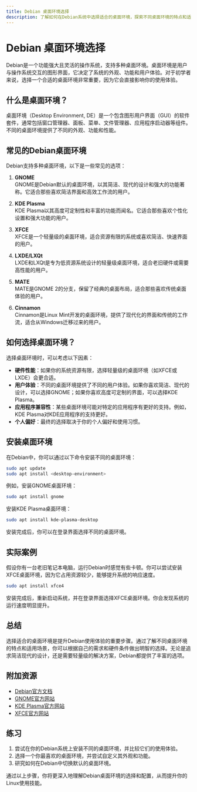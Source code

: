 ```yaml
---
title: Debian 桌面环境选择
description: 了解如何在Debian系统中选择适合的桌面环境，探索不同桌面环境的特点和适用场景。
---
```


# Debian 桌面环境选择

Debian是一个功能强大且灵活的操作系统，支持多种桌面环境。桌面环境是用户与操作系统交互的图形界面，它决定了系统的外观、功能和用户体验。对于初学者来说，选择一个合适的桌面环境非常重要，因为它会直接影响你的使用体验。

## 什么是桌面环境？

桌面环境（Desktop Environment, DE）是一个包含图形用户界面（GUI）的软件套件，通常包括窗口管理器、面板、菜单、文件管理器、应用程序启动器等组件。不同的桌面环境提供了不同的外观、功能和性能。

## 常见的Debian桌面环境

Debian支持多种桌面环境，以下是一些常见的选项：

1. **GNOME**  
   GNOME是Debian默认的桌面环境，以其简洁、现代的设计和强大的功能著称。它适合那些喜欢简洁界面和高效工作流的用户。

2. **KDE Plasma**  
   KDE Plasma以其高度可定制性和丰富的功能而闻名。它适合那些喜欢个性化设置和强大功能的用户。

3. **XFCE**  
   XFCE是一个轻量级的桌面环境，适合资源有限的系统或喜欢简洁、快速界面的用户。

4. **LXDE/LXQt**  
   LXDE和LXQt是专为低资源系统设计的轻量级桌面环境，适合老旧硬件或需要高性能的用户。

5. **MATE**  
   MATE是GNOME 2的分支，保留了经典的桌面布局，适合那些喜欢传统桌面体验的用户。

6. **Cinnamon**  
   Cinnamon是Linux Mint开发的桌面环境，提供了现代化的界面和传统的工作流，适合从Windows迁移过来的用户。

## 如何选择桌面环境？

选择桌面环境时，可以考虑以下因素：

- **硬件性能**：如果你的系统资源有限，选择轻量级的桌面环境（如XFCE或LXDE）会更合适。
- **用户体验**：不同的桌面环境提供了不同的用户体验。如果你喜欢简洁、现代的设计，可以选择GNOME；如果你喜欢高度可定制的界面，可以选择KDE Plasma。
- **应用程序兼容性**：某些桌面环境可能对特定的应用程序有更好的支持。例如，KDE Plasma对KDE应用程序的支持更好。
- **个人偏好**：最终的选择取决于你的个人偏好和使用习惯。

## 安装桌面环境

在Debian中，你可以通过以下命令安装不同的桌面环境：

```bash
sudo apt update
sudo apt install <desktop-environment>
```

例如，安装GNOME桌面环境：

```bash
sudo apt install gnome
```

安装KDE Plasma桌面环境：

```bash
sudo apt install kde-plasma-desktop
```

安装完成后，你可以在登录界面选择不同的桌面环境。

## 实际案例

假设你有一台老旧笔记本电脑，运行Debian时感觉有些卡顿。你可以尝试安装XFCE桌面环境，因为它占用资源较少，能够提升系统的响应速度。

```bash
sudo apt install xfce4
```

安装完成后，重新启动系统，并在登录界面选择XFCE桌面环境。你会发现系统的运行速度明显提升。

## 总结

选择适合的桌面环境是提升Debian使用体验的重要步骤。通过了解不同桌面环境的特点和适用场景，你可以根据自己的需求和硬件条件做出明智的选择。无论是追求简洁现代的设计，还是需要轻量级的解决方案，Debian都提供了丰富的选项。

## 附加资源

- [Debian官方文档](https://www.debian.org/doc/)
- [GNOME官方网站](https://www.gnome.org/)
- [KDE Plasma官方网站](https://kde.org/plasma-desktop/)
- [XFCE官方网站](https://www.xfce.org/)

## 练习

1. 尝试在你的Debian系统上安装不同的桌面环境，并比较它们的使用体验。
2. 选择一个你最喜欢的桌面环境，并尝试自定义其外观和功能。
3. 研究如何在Debian中切换默认的桌面环境。

通过以上步骤，你将更深入地理解Debian桌面环境的选择和配置，从而提升你的Linux使用技能。